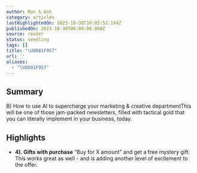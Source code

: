 ```yaml
---
author: Ron & Ash
category: articles
lastHighlightedOn: 2023-10-30T10:05:52.104Z
publishedOn: 2023-10-30T00:00:00.000Z
source: reader
status: seedling
tags: []
title: "\U0001F957"
url: ''
aliases:
  - "\U0001F957"
---
```

## Summary

B) How to use AI to supercharge your marketing & creative departmentThis will be one of those jam-packed newsletters, filled with tactical gold that you can literally implement in your business, today.

## Highlights

- **4). Gifts with purchase**
  “Buy for X amount” and get a free mystery gift. This works great as well - and is adding another level of excitement to the offer.
